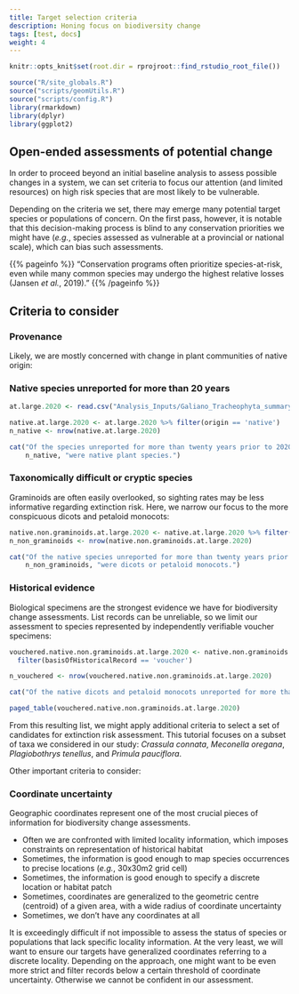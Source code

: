 ```yaml
---
title: Target selection criteria
description: Honing focus on biodiversity change
tags: [test, docs]
weight: 4
---
```


```r
knitr::opts_knit$set(root.dir = rprojroot::find_rstudio_root_file())
```

```r
source("R/site_globals.R")
source("scripts/geomUtils.R")
source("scripts/config.R")
library(rmarkdown)
library(dplyr)
library(ggplot2)
```

## Open-ended assessments of potential change

In order to proceed beyond an initial baseline analysis to assess possible changes in a system, we can set criteria to focus our attention (and limited resources) on high risk species that are most likely to be vulnerable.

Depending on the criteria we set, there may emerge many potential target species or populations of concern. On the first pass, however, it is notable that this decision-making process is blind to any conservation priorities we might have (*e.g.*, species assessed as vulnerable at a provincial or national scale), which can bias such assessments.

{{% pageinfo %}}
"Conservation programs often prioritize species-at-risk, even while many common species may undergo the highest relative losses (Jansen *et al.*, 2019)."
{{% /pageinfo %}}

## Criteria to consider

### Provenance

Likely, we are mostly concerned with change in plant communities of native origin:

### Native species unreported for more than 20 years

```r
at.large.2020 <- read.csv("Analysis_Inputs/Galiano_Tracheophyta_summary_reviewed_at_large_2024-10-07.csv")

native.at.large.2020 <- at.large.2020 %>% filter(origin == 'native')
n_native <- nrow(native.at.large.2020)

cat("Of the species unreported for more than twenty years prior to 2020,", 
    n_native, "were native plant species.")
```

### Taxonomically difficult or cryptic species

Graminoids are often easily overlooked, so sighting rates may be less informative regarding extinction risk. Here, we narrow our focus to the more conspicuous dicots and petaloid monocots:

```r
native.non.graminoids.at.large.2020 <- native.at.large.2020 %>% filter(order != 'Poales')
n_non_graminoids <- nrow(native.non.graminoids.at.large.2020)

cat("Of the native species unreported for more than twenty years prior to 2020,", 
    n_non_graminoids, "were dicots or petaloid monocots.")
```

### Historical evidence

Biological specimens are the strongest evidence we have for biodiversity change assessments. List records can be unreliable, so we limit our assessment to species represented by independently verifiable voucher specimens:

```r
vouchered.native.non.graminoids.at.large.2020 <- native.non.graminoids.at.large.2020 %>%
  filter(basisOfHistoricalRecord == 'voucher')

n_vouchered <- nrow(vouchered.native.non.graminoids.at.large.2020)

cat("Of the native dicots and petaloid monocots unreported for more than twenty years prior to 2020,", n_vouchered, "were documented by verifiable voucher specimens.")
```

```r
paged_table(vouchered.native.non.graminoids.at.large.2020)
```

From this resulting list, we might apply additional criteria to select a set of candidates for extinction risk assessment. This tutorial focuses on a subset of taxa we considered in our study: *Crassula connata*, *Meconella oregana*, *Plagiobothrys tenellus*, and *Primula pauciflora*.

Other important criteria to consider:

### Coordinate uncertainty

Geographic coordinates represent one of the most crucial pieces of information for biodiversity change assessments.

* Often we are confronted with limited locality information, which imposes constraints on representation of historical habitat
* Sometimes, the information is good enough to map species occurrences to precise locations (*e.g.*, 30x30m2 grid cell)
* Sometimes, the information is good enough to specify a discrete location or habitat patch
* Sometimes, coordinates are generalized to the geometric centre (centroid) of a given area, with a wide radius of coordinate uncertainty
* Sometimes, we don't have any coordinates at all

It is exceedingly difficult if not impossible to assess the status of species or populations that lack specific locality information. At the very least, we will want to ensure our targets have generalized coordinates referring to a discrete locality. Depending on the approach, one might want to be even more strict and filter records below a certain threshold of coordinate uncertainty. Otherwise we cannot be confident in our assessment.

